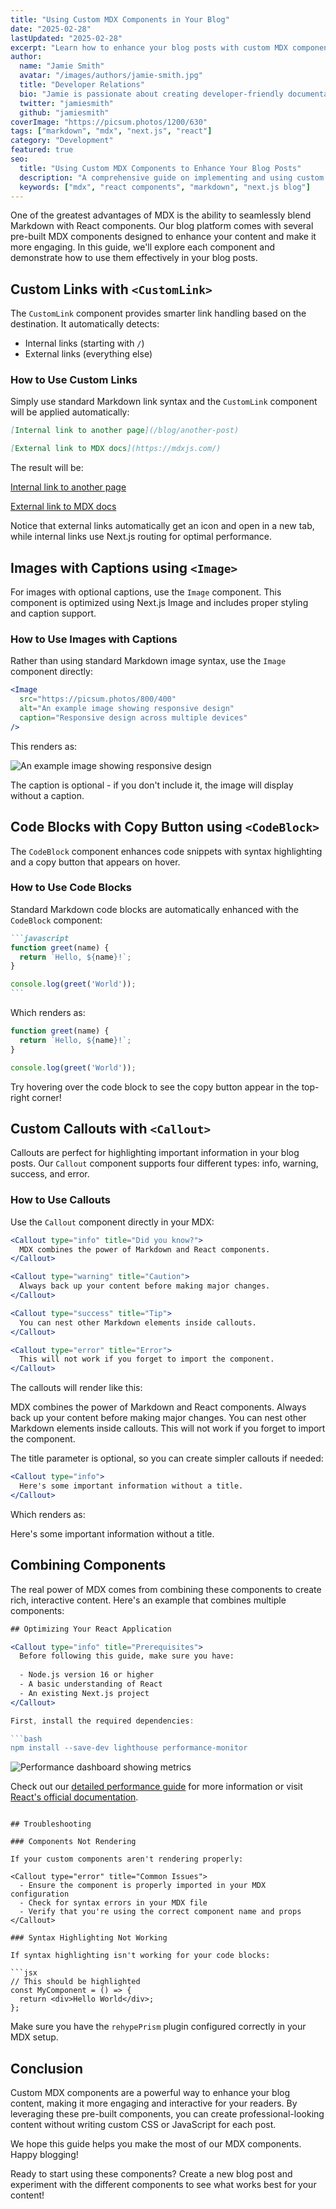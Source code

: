 ```yaml
---
title: "Using Custom MDX Components in Your Blog"
date: "2025-02-28"
lastUpdated: "2025-02-28"
excerpt: "Learn how to enhance your blog posts with custom MDX components that improve readability and engagement."
author:
  name: "Jamie Smith"
  avatar: "/images/authors/jamie-smith.jpg"
  title: "Developer Relations"
  bio: "Jamie is passionate about creating developer-friendly documentation and tools."
  twitter: "jamiesmith"
  github: "jamiesmith"
coverImage: "https://picsum.photos/1200/630"
tags: ["markdown", "mdx", "next.js", "react"]
category: "Development"
featured: true
seo:
  title: "Using Custom MDX Components to Enhance Your Blog Posts"
  description: "A comprehensive guide on implementing and using custom MDX components to create engaging and interactive blog content."
  keywords: ["mdx", "react components", "markdown", "next.js blog"]
---
```


One of the greatest advantages of MDX is the ability to seamlessly blend Markdown with React components. Our blog platform comes with several pre-built MDX components designed to enhance your content and make it more engaging. In this guide, we'll explore each component and demonstrate how to use them effectively in your blog posts.

## Custom Links with `<CustomLink>`

The `CustomLink` component provides smarter link handling based on the destination. It automatically detects:

- Internal links (starting with `/`)
- External links (everything else)

### How to Use Custom Links

Simply use standard Markdown link syntax and the `CustomLink` component will be applied automatically:

```md
[Internal link to another page](/blog/another-post)

[External link to MDX docs](https://mdxjs.com/) 
```

The result will be:

[Internal link to another page](/blog/another-post)

[External link to MDX docs](https://mdxjs.com/)

Notice that external links automatically get an icon and open in a new tab, while internal links use Next.js routing for optimal performance.

## Images with Captions using `<Image>`

For images with optional captions, use the `Image` component. This component is optimized using Next.js Image and includes proper styling and caption support.

### How to Use Images with Captions

Rather than using standard Markdown image syntax, use the `Image` component directly:

```jsx
<Image 
  src="https://picsum.photos/800/400" 
  alt="An example image showing responsive design" 
  caption="Responsive design across multiple devices" 
/>
```

This renders as:

<Image 
  src="https://picsum.photos/800/400" 
  alt="An example image showing responsive design" 
  caption="Responsive design across multiple devices" 
/>

The caption is optional - if you don't include it, the image will display without a caption.

## Code Blocks with Copy Button using `<CodeBlock>`

The `CodeBlock` component enhances code snippets with syntax highlighting and a copy button that appears on hover.

### How to Use Code Blocks

Standard Markdown code blocks are automatically enhanced with the `CodeBlock` component:

````md
```javascript
function greet(name) {
  return `Hello, ${name}!`;
}

console.log(greet('World'));
```
````

Which renders as:

```javascript
function greet(name) {
  return `Hello, ${name}!`;
}

console.log(greet('World'));
```

Try hovering over the code block to see the copy button appear in the top-right corner!

## Custom Callouts with `<Callout>`

Callouts are perfect for highlighting important information in your blog posts. Our `Callout` component supports four different types: info, warning, success, and error.

### How to Use Callouts

Use the `Callout` component directly in your MDX:

```jsx
<Callout type="info" title="Did you know?">
  MDX combines the power of Markdown and React components.
</Callout>

<Callout type="warning" title="Caution">
  Always back up your content before making major changes.
</Callout>

<Callout type="success" title="Tip">
  You can nest other Markdown elements inside callouts.
</Callout>

<Callout type="error" title="Error">
  This will not work if you forget to import the component.
</Callout>
```

The callouts will render like this:

<Callout type="info" title="Did you know?">
  MDX combines the power of Markdown and React components.
</Callout>

<Callout type="warning" title="Caution">
  Always back up your content before making major changes.
</Callout>

<Callout type="success" title="Tip">
  You can nest other Markdown elements inside callouts.
</Callout>

<Callout type="error" title="Error">
  This will not work if you forget to import the component.
</Callout>

The title parameter is optional, so you can create simpler callouts if needed:

```jsx
<Callout type="info">
  Here's some important information without a title.
</Callout>
```

Which renders as:

<Callout type="info">
  Here's some important information without a title.
</Callout>

## Combining Components

The real power of MDX comes from combining these components to create rich, interactive content. Here's an example that combines multiple components:

```jsx
## Optimizing Your React Application

<Callout type="info" title="Prerequisites">
  Before following this guide, make sure you have:
  
  - Node.js version 16 or higher
  - A basic understanding of React
  - An existing Next.js project
</Callout>

First, install the required dependencies:

```bash
npm install --save-dev lighthouse performance-monitor
```

<Image 
  src="https://picsum.photos/800/450" 
  alt="Performance dashboard showing metrics" 
  caption="Lighthouse performance dashboard after optimization" 
/>

Check out our [detailed performance guide](/blog/react-performance) for more information or visit [React's official documentation](https://reactjs.org/docs/optimizing-performance.html).
```

## Troubleshooting

### Components Not Rendering

If your custom components aren't rendering properly:

<Callout type="error" title="Common Issues">
  - Ensure the component is properly imported in your MDX configuration
  - Check for syntax errors in your MDX file
  - Verify that you're using the correct component name and props
</Callout>

### Syntax Highlighting Not Working

If syntax highlighting isn't working for your code blocks:

```jsx
// This should be highlighted
const MyComponent = () => {
  return <div>Hello World</div>;
};
```

Make sure you have the `rehypePrism` plugin configured correctly in your MDX setup.

## Conclusion

Custom MDX components are a powerful way to enhance your blog content, making it more engaging and interactive for your readers. By leveraging these pre-built components, you can create professional-looking content without writing custom CSS or JavaScript for each post.

We hope this guide helps you make the most of our MDX components. Happy blogging!

<Callout type="success" title="Next Steps">
  Ready to start using these components? Create a new blog post and experiment with the different components to see what works best for your content!
</Callout>